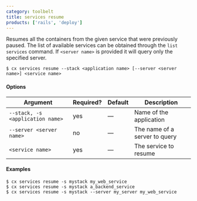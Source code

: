 ```yaml
---
category: toolbelt
title: services resume
products: ['rails', 'deploy']
---
```


Resumes all the containers from the given service that were previously paused. The list of available  services can be obtained through the `list services` command. If `<server name>` is provided it will query only the specified server.

```shell
$ cx services resume --stack <application name> [--server <server name>] <service name>
```

#### Options

| Argument | Required? | Default | Description |
|  ---  |  ---  |  ---  |  ---  |
| `--stack, -s <application name>` | yes | — | Name of the application |
| `--server <server name>` | no | — | The name of a server to query |
| `<service name>` | yes | — | The service to resume |

#### Examples

```shell
$ cx services resume -s mystack my_web_service
$ cx services resume -s mystack a_backend_service
$ cx services resume -s mystack --server my_server my_web_service
```
